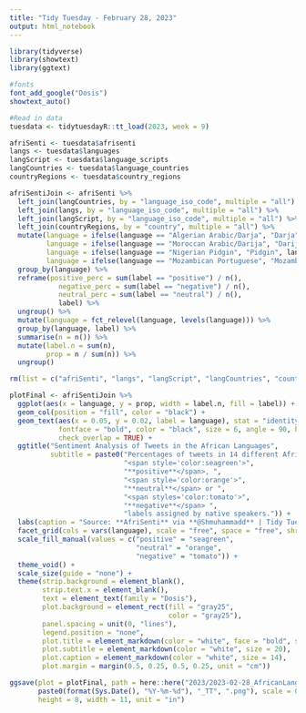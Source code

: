 ```yaml
---
title: "Tidy Tuesday - February 28, 2023"
output: html_notebook
---
```


```r
library(tidyverse)
library(showtext)
library(ggtext)

#fonts
font_add_google("Dosis")
showtext_auto()

#Read in data
tuesdata <- tidytuesdayR::tt_load(2023, week = 9)
```

```r
afriSenti <- tuesdata$afrisenti
langs <- tuesdata$languages
langScript <- tuesdata$language_scripts
langCountries <- tuesdata$language_countries
countryRegions <- tuesdata$country_regions

afriSentiJoin <- afriSenti %>%
  left_join(langCountries, by = "language_iso_code", multiple = "all") %>%
  left_join(langs, by = "language_iso_code", multiple = "all") %>%
  left_join(langScript, by = "language_iso_code", multiple = "all") %>%
  left_join(countryRegions, by = "country", multiple = "all") %>%
  mutate(language = ifelse(language == "Algerian Arabic/Darja", "Darja", language),
         language = ifelse(language == "Moroccan Arabic/Darija", "Darija", language),
         language = ifelse(language == "Nigerian Pidgin", "Pidgin", language),
         language = ifelse(language == "Mozambican Portuguese", "Mozambican", language)) %>%
  group_by(language) %>%
  reframe(positive_perc = sum(label == "positive") / n(),
            negative_perc = sum(label == "negative") / n(),
            neutral_perc = sum(label == "neutral") / n(),
            label) %>%
  ungroup() %>%
  mutate(language = fct_relevel(language, levels(language))) %>%
  group_by(language, label) %>%
  summarise(n = n()) %>%
  mutate(label.n = sum(n),
         prop = n / sum(n)) %>%
  ungroup()

rm(list = c("afriSenti", "langs", "langScript", "langCountries", "countryRegions"))
```

```r
plotFinal <- afriSentiJoin %>%
  ggplot(aes(x = language, y = prop, width = label.n, fill = label)) +
  geom_col(position = "fill", color = "black") +
  geom_text(aes(x = 0.05, y = 0.02, label = language), stat = "identity",
            fontface = "bold", color = "black", size = 6, angle = 90, hjust = 0,
            check_overlap = TRUE) +
  ggtitle("Sentiment Analysis of Tweets in the African Languages",
          subtitle = paste0("Percentages of tweets in 14 different African languages and proportions of ",
                            "<span style='color:seagreen'>",
                            "**positive**</span>, ", 
                            "<span style='color:orange'>",
                            "**neutral**</span> or ",
                            "<span styles='color:tomato'>",
                            "**negative**</span> ",
                            "labels assigned by native speakers.")) +
  labs(caption = "Source: **AfriSenti** via **@Shmuhammadd** | Tidy Tuesday") +
  facet_grid(cols = vars(language), scale = "free", space = "free", shrink = TRUE) +
  scale_fill_manual(values = c("positive" = "seagreen",
                               "neutral" = "orange",
                               "negative" = "tomato")) +
  theme_void() +
  scale_size(guide = "none") +
  theme(strip.background = element_blank(),
        strip.text.x = element_blank(),
        text = element_text(family = "Dosis"),
        plot.background = element_rect(fill = "gray25",
                                       color = "gray25"),
        panel.spacing = unit(0, "lines"),
        legend.position = "none",
        plot.title = element_markdown(color = "white", face = "bold", size = 42),
        plot.subtitle = element_markdown(color = "white", size = 20),
        plot.caption = element_markdown(color = "white", size = 14),
        plot.margin = margin(0.5, 0.25, 0.5, 0.25, unit = "cm"))
```

```r
ggsave(plot = plotFinal, path = here::here("2023/2023-02-28_AfricanLanguageSentiment"),
       paste0(format(Sys.Date(), "%Y-%m-%d"), "_TT", ".png"), scale = 0.5, dpi = 300,
       height = 8, width = 11, unit = "in")
```    

